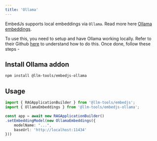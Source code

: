 ```yaml
---
title: 'Ollama'
---
```


EmbedJs supports local embeddings via `Ollama`. Read more here [Ollama embeddings](https://ollama.com/blog/embedding-models).

To use this, you need to setup and have Ollama working locally. Refer to their Github [here](https://github.com/ollama/ollama) to understand how to do this.
Once done, follow these steps -

## Install Ollama addon

```bash
npm install @llm-tools/embedjs-ollama
```

## Usage

```ts
import { RAGApplicationBuilder } from '@llm-tools/embedjs';
import { OllamaEmbeddings } from '@llm-tools/embedjs-ollama';

const app = await new RAGApplicationBuilder()
.setEmbeddingModel(new OllamaEmbeddings({
    modelName: "...",
    baseUrl: 'http://localhost:11434'
}))
```
